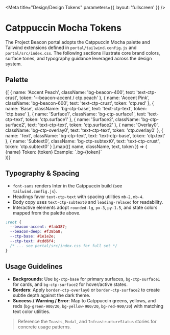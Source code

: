 
<Meta title="Design/Design Tokens" parameters={{ layout: 'fullscreen' }} />

# Catppuccin Mocha Tokens

The Project Beacon portal adopts the Catppuccin Mocha palette and Tailwind extensions defined in `portal/tailwind.config.js` and `portal/src/index.css`. The following sections illustrate core brand colors, surface tones, and typography guidance leveraged across the design system.

## Palette

<div className="grid grid-cols-2 md:grid-cols-4 gap-4">
  {[
    { name: 'Accent Peach', className: 'bg-beacon-400', text: 'text-ctp-crust', token: '--beacon-accent / ctp.peach' },
    { name: 'Accent Pink', className: 'bg-beacon-600', text: 'text-ctp-crust', token: 'ctp.red' },
    { name: 'Base', className: 'bg-ctp-base', text: 'text-ctp-text', token: 'ctp.base' },
    { name: 'Surface1', className: 'bg-ctp-surface1', text: 'text-ctp-text', token: 'ctp.surface1' },
    { name: 'Surface2', className: 'bg-ctp-surface2', text: 'text-ctp-text', token: 'ctp.surface2' },
    { name: 'Overlay0', className: 'bg-ctp-overlay0', text: 'text-ctp-text', token: 'ctp.overlay0' },
    { name: 'Text', className: 'bg-ctp-text', text: 'text-ctp-base', token: 'ctp.text' },
    { name: 'Subtext0', className: 'bg-ctp-subtext0', text: 'text-ctp-crust', token: 'ctp.subtext0' }
  ].map(({ name, className, text, token }) => (
    <div key={name} className={`rounded-lg border border-ctp-surface2 p-4 flex flex-col gap-2 ${className} ${text}`}>
      <span className="font-semibold text-sm">{name}</span>
      <span className="text-xs opacity-80">Token: {token}</span>
      <span className="text-xs opacity-80">Example: `.bg-{token}`</span>
    </div>
  ))}
</div>

## Typography & Spacing

- `font-sans` renders Inter in the Catppuccin build (see `tailwind.config.js`).
- Headings favor `text-ctp-text` with spacing utilities `mb-2`, `mb-4`.
- Body copy uses `text-ctp-subtext0` and `leading-relaxed` for readability.
- Interactive elements adopt `rounded-lg`, `px-3`, `py-1.5`, and state colors mapped from the palette above.

```css
:root {
  --beacon-accent: #fab387;
  --beacon-deep: #f38ba8;
  --ctp-base: #1e1e2e;
  --ctp-text: #cdd6f4;
  /* ... see portal/src/index.css for full set */
}
```

## Usage Guidelines

- **Backgrounds**: Use `bg-ctp-base` for primary surfaces, `bg-ctp-surface1` for cards, and `bg-ctp-surface2` for hover/active states.
- **Borders**: Apply `border-ctp-overlay0` or `border-ctp-surface2` to create subtle depth against the dark theme.
- **Success / Warning / Error**: Map to Catppuccin greens, yellows, and reds (`bg-green-900/20`, `bg-yellow-900/20`, `bg-red-900/20`) with matching text color utilities.

> Reference the `Toasts`, `Modal`, and `InfrastructureStatus` stories for concrete usage patterns.
